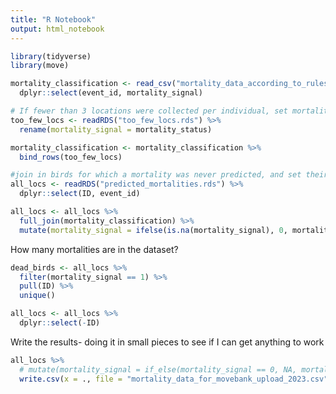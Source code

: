 ```yaml
---
title: "R Notebook"
output: html_notebook
---
```


```r
library(tidyverse)
library(move)
```

```r
mortality_classification <- read_csv("mortality_data_according_to_rules.csv") %>% 
  dplyr::select(event_id, mortality_signal)

# If fewer than 3 locations were collected per individual, set mortality signal to 0
too_few_locs <- readRDS("too_few_locs.rds") %>% 
  rename(mortality_signal = mortality_status)

mortality_classification <- mortality_classification %>% 
  bind_rows(too_few_locs)

#join in birds for which a mortality was never predicted, and set their mort state to 0
all_locs <- readRDS("predicted_mortalities.rds") %>% 
  dplyr::select(ID, event_id)

all_locs <- all_locs %>% 
  full_join(mortality_classification) %>% 
  mutate(mortality_signal = ifelse(is.na(mortality_signal), 0, mortality_signal)) #if mortality signal is NA, return 0

```

How many mortalities are in the dataset?
```r
dead_birds <- all_locs %>% 
  filter(mortality_signal == 1) %>% 
  pull(ID) %>% 
  unique() 

all_locs <- all_locs %>% 
  dplyr::select(-ID)
```

Write the results- doing it in small pieces to see if I can get anything to work
```r
all_locs %>% 
  # mutate(mortality_signal = if_else(mortality_signal == 0, NA, mortality_signal)) %>% 
  write.csv(x = ., file = "mortality_data_for_movebank_upload_2023.csv", row.names = FALSE, quote = FALSE, na = "") #, eol = "\r\n", fileEncoding = "UTF8"
```

